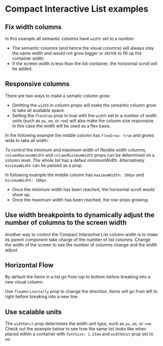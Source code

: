 
# Compact Interactive List examples

## Fix width columns

In this example all semantic columns have `width` set to a number. 

* The semantic columns (and hence the visual columns) will always stay the same width and would not grow bigger or shrink to fill up the container width.
* If the screen width is less than the list container, the horizontal scroll will be added.

<FixedWidthColumns />

## Responsive columns

There are two ways to make a sematic column grow:

*  Omitting the `width` in column props will make the semantic column grow to take all available space.
*  Setting the `flexGrow` prop to true with the `width` set to a number of width units (such as `px`, `em`, or `rem`) will also make the column size responsive. In this case the width will be used as a flex basis.

In the following example the middle column has `flexGrow: true` and grows wide to take all width:

<ResponsiveColumns />

To control the minimum and maximum width of flexible width columns, `columnMaximumWidth` and `columnMinimumWidth` props can be determined on a column level.
The whole list has a defaul minimumWidth. Alternatively `minimumWidth` can be passed as a prop.

In following example the middle column has `maximumWidth: 300px` and `minimumWidth: 100px`.

* Once the minimum width has been reached, the horisontal scroll would show up.
* Once the maximum width has been reached, the row stops growing.

<ResponsiveColumnsMaxWidth />

## Use width breakpoints to dynamically adjust the number of columns to the screen width

Another way to control the Compact Interactive List column width is to make its parent component take charge of the number of list columns.
Change the width of the screen to see the number of columns change and the width adjust.

<WidthBreakpoints />

## Horizontal Flow

By default the items in a list go from top to bottom before breaking into a new visual column:

<VerticalFlow />

Use `flowHorizontally` prop to change the direction. Items will go from left to right before breaking into a new line:

<HorizontalFlow />

## Use scalable units

The `widthUnit` prop determines the width unit type, such as `px`, `em`, or `rem`. 
Check out the example below to see how the same list looks like when placed within a container with `fontSize: 1.25em` and `widthUnit` prop set to `em`: 

<ScalableUnits />

